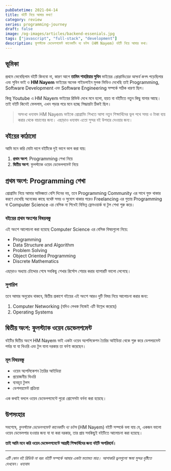 ```yaml
---
pubDatetime: 2021-04-14
title: বইটি নিয়ে আমার কথা!
category: review
series: programming-journey
draft: false
image: /og-images/articles/backend-essenials.jpg
tags: ["javascript", "full-stack", "development"]
description: ফুলস্ট্যাক ডেভেলপমেন্ট কানেকটিং দ্য ডটস (HM Nayem) বইটি নিয়ে আমার কথা।
---
```


## ভূমিকা

প্রথমে ভেবেছিলাম বইটি কিনবো না, কারণ আগে **তামিম শাহরিয়ার সুবিন** ভাইয়ের _প্রোগ্রামিংয়ের আশ্চর্য জগৎ_ পড়েছিলার এবং সুবিন ভাই ও **HM Nayem** ভাইয়ের অনেক গাইডলাইন মুলক ভিডিও দেখেছি তাই Programming, Software Development এবং Software Engineering সম্পর্কে সঠিক ধারণা ছিল।

কিন্তু Youtube এ HM Nayem ভাইয়ের রিভিউ দেখে মনে হলো, হয়ত বা বইটিতে নতুন কিছু যানার আছে। তাই বইটি কিনেই ফেললাম, এখন পড়ার পরে মনে হচ্ছে সিদ্ধান্তটা ঠিকই ছিল।

> অসংখ্য ধন্যবাদ HM Nayem ভাইকে প্রোগ্রামিং শিখতে আসা নতুন শিক্ষার্থিদের ভুল পথে সময় ও টাকা ব্যয় করার থেকে বাচানোর জন্য। এছাড়াও ধন্যবাদ এতো সুন্দর বই উপহার দেওয়ার জন্য।

## বইয়ের কাঠামো

আমি মনে করি মোটা দাগে বইটিকে দুই ভাগে ভাগ করা যায়:

1. **প্রথম অংশ**: Programming শেখা নিয়ে
2. **দ্বিতীয় অংশ**: ফুলস্ট্যাক ওয়েব ডেভেলপমেন্ট নিয়ে

## প্রথম অংশ: Programming শেখা

প্রোগ্রামিং নিয়ে আমার অভিজ্ঞতা বেশি দিনের নয়, তবে Programming Community এর সাথে যুক্ত থাকার করণে দেখেছি অনেকের কাছে যথেষ্ট সময় ও সুযোগ থাকার পরেও Freelancing এর গুতায় Programming বা Computer Science এর বেসিক না শিখেই বিভিন্ন ফ্রেমওয়ার্ক বা টুল শেখা শুরু করে।

### বইয়ের প্রথম অংশের বিষয়বস্তু

এই অংশে আলোচনা করা হয়েছে Computer Science এর বেসিক বিষয়গুলো নিয়ে:

- Programming
- Data Structure and Algorithm
- Problem Solving
- Object Oriented Programming
- Discrete Mathematics

এছাড়াও অধ্যায় চৌদ্দোর শেষে সবকিছু শেখার রির্সোস শেয়ার করার ব্যাপারটি ভালো লেগেছে।

### সুপারিশ

তবে আমার অনুরোধ থাকবে, দ্বিতীয় প্রকাশে বইয়ের এই অংশে আরও দুটি বিষয় নিয়ে আলােচনা করার জন্য:

1. Computer Networking (যদিও লেখক নিজেই এটি উল্লেখ করেছে)
2. Operating Systems

## দ্বিতীয় অংশ: ফুলস্ট্যাক ওয়েব ডেভেলপমেন্ট

বইটির দ্বিতীয় অংশে HM Nayem ভাই একটা ওয়েব অ্যপলিকেশন তৈরির আইডিয়া থেকে শুরু করে ডেপলয়মেন্ট পর্যন্ত যা যা থিওরি এবং টুল যানা দরকার তা বর্নণা করেছেন।

### মূল বিষয়বস্তু

- ওয়েব অ্যপলিকেশন তৈরির আইডিয়া
- প্রয়োজনীয় থিওরি
- ব্যবহৃত টুলস
- ডেপলয়মেন্ট প্রক্রিয়া

এক কথাই বললে ওয়েব ডেভেলপমেন্টে পুরো প্রোসেসটা বর্ননা করা হয়েছে।

## উপসংহার

সবশেষে, _ফুলস্ট্যাক ডেভেলপমেন্ট কানেকটিং দ্য ডটস_ (HM Nayem) বইটি সম্পর্কে বলা যায় যে, একজন ভালো ওয়েব ডেভেলপার হওয়ার জন্য যা যা করা দরকার, তার প্রায় সবকিছুই বইটিতে আলোচনা করা হয়েছে।

**তাই আমি মনে করি ওয়েব ডেভেলপমেন্টে আগ্রহী শিক্ষার্থিদের জন্য বইটি অপরিহার্য।**

---

_এটি কোন বই রিভিউ না বরং বইটি সম্পর্কে আমার একটা মতামত মাত্র। আশাকরি ভুলগুলো ক্ষমা সুন্দর দৃষ্টিতে দেখবেন। ধন্যবাদ_
